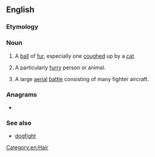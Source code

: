 ==English==

===Etymology===
{{compound|en|fur|ball}}

===Noun===
{{en-noun}}

# A [[ball]] of [[fur]], especially one [[cough]]ed up by a [[cat]].
# {{lb|en|informal}} A particularly [[furry]] person or animal.
# {{lb|en|military|slang}} A large [[aerial]] [[battle]] consisting of many fighter aircraft.

===Anagrams===
* {{anagrams|en|full bar}}

===See also===
* [[dogfight]]

[[Category:en:Hair]]